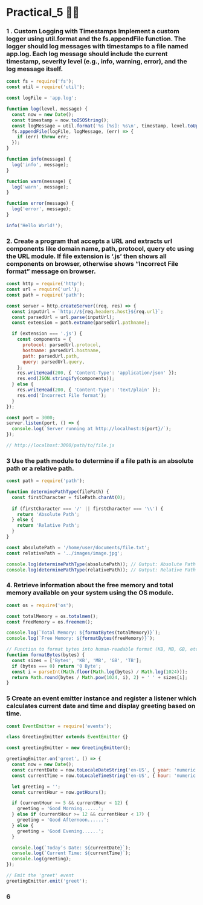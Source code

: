 # Practical_5 😶‍🌫️

### 1 . Custom Logging with Timestamps Implement a custom logger using util.format and the fs.appendFile function. The logger should log messages with timestamps to a file named app.log. Each log message should include the current timestamp, severity level (e.g., info, warning, error), and the log message itself. 

```js filename="P5_1.js"   copy
const fs = require('fs');
const util = require('util');

const logFile = 'app.log';

function log(level, message) {
  const now = new Date();
  const timestamp = now.toISOString();
  const logMessage = util.format('%s [%s]: %s\n', timestamp, level.toUpperCase(), message);
  fs.appendFile(logFile, logMessage, (err) => {
    if (err) throw err;
  });
}

function info(message) {
  log('info', message);
}

function warn(message) {
  log('warn', message);
}

function error(message) {
  log('error', message);
}

info('Hello World!');

```

### 2.  Create a program that accepts a URL and extracts url components like domain name, path, protocol, query etc using the URL module. If file extension is ‘.js’ then shows all components on browser, otherwise shows “Incorrect File format” message on browser. 

```js filename="P5_1.js"   copy
const http = require('http');
const url = require('url');
const path = require('path');

const server = http.createServer((req, res) => {
  const inputUrl = `http://${req.headers.host}${req.url}`;
  const parsedUrl = url.parse(inputUrl);
  const extension = path.extname(parsedUrl.pathname);

  if (extension === '.js') {
    const components = {
      protocol: parsedUrl.protocol,
      hostname: parsedUrl.hostname,
      path: parsedUrl.path,
      query: parsedUrl.query,
    };
    res.writeHead(200, { 'Content-Type': 'application/json' });
    res.end(JSON.stringify(components));
  } else {
    res.writeHead(200, { 'Content-Type': 'text/plain' });
    res.end('Incorrect File format');
  }
});

const port = 3000;
server.listen(port, () => {
  console.log(`Server running at http://localhost:${port}/`);
});

// http://localhost:3000/path/to/file.js
```

### 3 Use the path module to determine if a file path is an absolute path or a relative path. 

```js filename="P5_1.js"   copy
const path = require('path');

function determinePathType(filePath) {
  const firstCharacter = filePath.charAt(0);
  
  if (firstCharacter === '/' || firstCharacter === '\\') {
    return 'Absolute Path';
  } else {
    return 'Relative Path';
  }
}

const absolutePath = '/home/user/documents/file.txt';
const relativePath = '../images/image.jpg';

console.log(determinePathType(absolutePath)); // Output: Absolute Path
console.log(determinePathType(relativePath)); // Output: Relative Path
```

### 4. Retrieve information about the free memory and total memory available on your system using the OS module. 
```js filename="P5_1.js"   copy
const os = require('os');

const totalMemory = os.totalmem();
const freeMemory = os.freemem();

console.log(`Total Memory: ${formatBytes(totalMemory)}`);
console.log(`Free Memory: ${formatBytes(freeMemory)}`);

// Function to format bytes into human-readable format (KB, MB, GB, etc.)
function formatBytes(bytes) {
  const sizes = ['Bytes', 'KB', 'MB', 'GB', 'TB'];
  if (bytes === 0) return '0 Byte';
  const i = parseInt(Math.floor(Math.log(bytes) / Math.log(1024)));
  return Math.round(bytes / Math.pow(1024, i), 2) + ' ' + sizes[i];
}
```

### 5 Create an event emitter instance and register a listener which calculates current date and time and display greeting based on time. 
```js filename="P5_1.js"   copy
const EventEmitter = require('events');

class GreetingEmitter extends EventEmitter {}

const greetingEmitter = new GreetingEmitter();

greetingEmitter.on('greet', () => {
  const now = new Date();
  const currentDate = now.toLocaleDateString('en-US', { year: 'numeric', month: '2-digit', day: '2-digit' });
  const currentTime = now.toLocaleTimeString('en-US', { hour: 'numeric', minute: '2-digit', hour12: true });

  let greeting = '';
  const currentHour = now.getHours();

  if (currentHour >= 5 && currentHour < 12) {
    greeting = 'Good Morning......';
  } else if (currentHour >= 12 && currentHour < 17) {
    greeting = 'Good Afternoon......';
  } else {
    greeting = 'Good Evening......';
  }

  console.log(`Today’s Date: ${currentDate}`);
  console.log(`Current Time: ${currentTime}`);
  console.log(greeting);
});

// Emit the 'greet' event
greetingEmitter.emit('greet');

```
### 6 